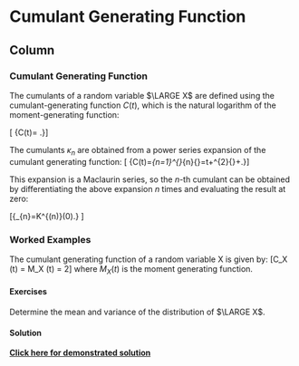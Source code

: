 
Cumulant Generating Function {data-navmenu="Random Variables"}
====================================

Column {.tabset}
-------------------------------------------------------------




### Cumulant Generating Function 
 
The cumulants of a random variable $\LARGE X$ are defined using the cumulant-generating function $C(t)$, which is the natural logarithm of the moment-generating function:

  \[ {\LARGE C(t)=\log \operatorname {E} \left[e^{tX}\right].}\]

The cumulants $\kappa_n$ are obtained from a power series expansion of the cumulant generating function:
\[ {\LARGE C(t)=\sum _{n=1}^{\infty }\kappa _{n}{\frac {t^{n}}{n!}}=\mu t+\sigma ^{2}{\frac {t^{2}}{2}}+\cdots .}\]

This expansion is a Maclaurin series, so the $n$-th cumulant can be obtained by differentiating the above expansion $n$ times and evaluating the result at zero:

\[{\LARGE \kappa _{n}=K^{(n)}(0).} \]

### Worked Examples

The cumulant generating function of a random variable X is given by:
 \[C_X (t) = \log M_X (t) = 2\left[ (1\;-\;t)^{-10} \;-\;1\right]\]
where $M_X(t)$ is the moment generating function.

<h4> Exercises</h4>

Determine the mean and variance of the distribution of $\LARGE X$. 

<h4> Solution </h4>

<strong><a href="https://youtu.be/_x3tv15tHgE">Click here for demonstrated solution</a></strong>


